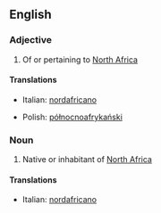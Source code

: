 ==English==

===Adjective===
{{en-adj|-|pos=[[north|North]] [[African]]}}

# Of or pertaining to [[North Africa]]

====Translations====
{{trans-top}}
* Italian: [[nordafricano]]
{{trans-mid}}
* Polish: [[północnoafrykański]] {{m}}
{{trans-bottom}}

===Noun===
{{en-noun|sg=[[north|North]] [[African]]}}

# Native or inhabitant of [[North Africa]]

====Translations====
{{trans-top}}
* Italian: [[nordafricano]]
{{trans-mid}}
{{trans-bottom}}